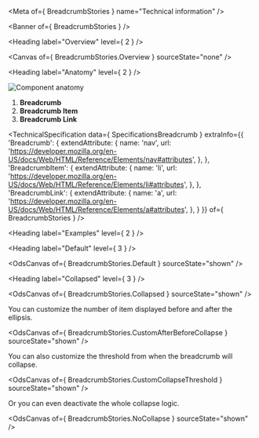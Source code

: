 
<Meta of={ BreadcrumbStories } name="Technical information" />

<Banner of={ BreadcrumbStories } />

<Heading label="Overview" level={ 2 } />

<Canvas of={ BreadcrumbStories.Overview } sourceState="none" />

<Heading label="Anatomy" level={ 2 } />

![Component anatomy](/assets/base-assets/components/breadcrumb/anatomy-tech.png "Component anatomy")

1. **Breadcrumb**
2. **Breadcrumb Item**
3. **Breadcrumb Link**

<TechnicalSpecification
  data={ SpecificationsBreadcrumb }
  extraInfo={{
    'Breadcrumb': {
      extendAttribute: {
        name: 'nav',
        url: 'https://developer.mozilla.org/en-US/docs/Web/HTML/Reference/Elements/nav#attributes',
      },
    },
    'BreadcrumbItem': {
      extendAttribute: {
        name: 'li',
        url: 'https://developer.mozilla.org/en-US/docs/Web/HTML/Reference/Elements/li#attributes',
      },
    },
    'BreadcrumbLink': {
      extendAttribute: {
        name: 'a',
        url: 'https://developer.mozilla.org/en-US/docs/Web/HTML/Reference/Elements/a#attributes',
      },
    }
  }}
  of={ BreadcrumbStories } />

<Heading label="Examples" level={ 2 } />

<Heading label="Default" level={ 3 } />

<OdsCanvas of={ BreadcrumbStories.Default } sourceState="shown" />

<Heading label="Collapsed" level={ 3 } />

<OdsCanvas of={ BreadcrumbStories.Collapsed } sourceState="shown" />

You can customize the number of item displayed before and after the ellipsis.

<OdsCanvas of={ BreadcrumbStories.CustomAfterBeforeCollapse } sourceState="shown" />

You can also customize the threshold from when the breadcrumb will collapse.

<OdsCanvas of={ BreadcrumbStories.CustomCollapseThreshold } sourceState="shown" />

Or you can even deactivate the whole collapse logic.

<OdsCanvas of={ BreadcrumbStories.NoCollapse } sourceState="shown" />
